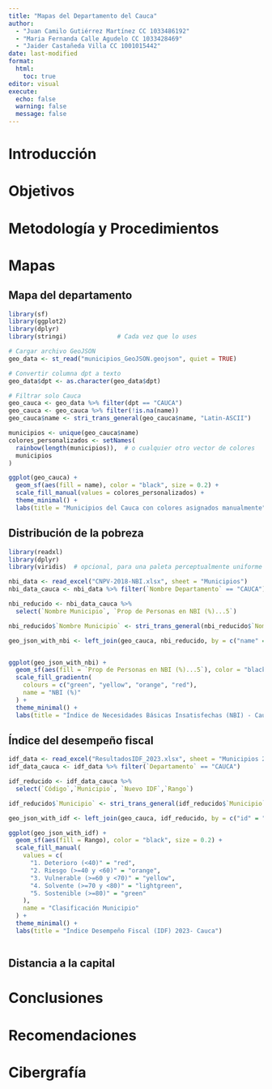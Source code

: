 ```yaml
---
title: "Mapas del Departamento del Cauca"
author: 
  - "Juan Camilo Gutiérrez Martínez CC 1033486192"
  - "Maria Fernanda Calle Agudelo CC 1033428469"
  - "Jaider Castañeda Villa CC 1001015442"
date: last-modified
format: 
  html:
    toc: true
editor: visual
execute:
  echo: false
  warning: false
  message: false
---
```


# Introducción

# Objetivos

# Metodología y Procedimientos

# Mapas

## Mapa del departamento

```r
library(sf)
library(ggplot2)
library(dplyr)
library(stringi)              # Cada vez que lo uses

# Cargar archivo GeoJSON
geo_data <- st_read("municipios_GeoJSON.geojson", quiet = TRUE)

# Convertir columna dpt a texto
geo_data$dpt <- as.character(geo_data$dpt)

# Filtrar solo Cauca
geo_cauca <- geo_data %>% filter(dpt == "CAUCA")
geo_cauca <- geo_cauca %>% filter(!is.na(name))
geo_cauca$name <- stri_trans_general(geo_cauca$name, "Latin-ASCII")

municipios <- unique(geo_cauca$name)
colores_personalizados <- setNames(
  rainbow(length(municipios)),  # o cualquier otro vector de colores
  municipios
)

ggplot(geo_cauca) +
  geom_sf(aes(fill = name), color = "black", size = 0.2) +
  scale_fill_manual(values = colores_personalizados) +
  theme_minimal() +
  labs(title = "Municipios del Cauca con colores asignados manualmente")


```

## Distribución de la pobreza

```r
library(readxl)
library(dplyr)
library(viridis)  # opcional, para una paleta perceptualmente uniforme

nbi_data <- read_excel("CNPV-2018-NBI.xlsx", sheet = "Municipios")
nbi_data_cauca <- nbi_data %>% filter(`Nombre Departamento` == "CAUCA")

nbi_reducido <- nbi_data_cauca %>%
  select(`Nombre Municipio`, `Prop de Personas en NBI (%)...5`)

nbi_reducido$`Nombre Municipio` <- stri_trans_general(nbi_reducido$`Nombre Municipio`, "Latin-ASCII")

geo_json_with_nbi <- left_join(geo_cauca, nbi_reducido, by = c("name" = "Nombre Municipio"))


ggplot(geo_json_with_nbi) +
  geom_sf(aes(fill = `Prop de Personas en NBI (%)...5`), color = "black", size = 0.2) +
  scale_fill_gradientn(
    colours = c("green", "yellow", "orange", "red"),
    name = "NBI (%)"
  ) +
  theme_minimal() +
  labs(title = "Índice de Necesidades Básicas Insatisfechas (NBI) - Cauca")

```

## Índice del desempeño fiscal

```r
idf_data <- read_excel("ResultadosIDF_2023.xlsx", sheet = "Municipios 2023")
idf_data_cauca <- idf_data %>% filter(`Departamento` == "CAUCA")

idf_reducido <- idf_data_cauca %>%
  select(`Código`,`Municipio`, `Nuevo IDF`,`Rango`)

idf_reducido$`Municipio` <- stri_trans_general(idf_reducido$`Municipio`, "Latin-ASCII")

geo_json_with_idf <- left_join(geo_cauca, idf_reducido, by = c("id" = "Código"))

ggplot(geo_json_with_idf) +
  geom_sf(aes(fill = Rango), color = "black", size = 0.2) +
  scale_fill_manual(
    values = c(
      "1. Deterioro (<40)" = "red",
      "2. Riesgo (>=40 y <60)" = "orange",
      "3. Vulnerable (>=60 y <70)" = "yellow",
      "4. Solvente (>=70 y <80)" = "lightgreen",
      "5. Sostenible (>=80)" = "green" 
    ),
    name = "Clasificación Municipio"
  ) +
  theme_minimal() +
  labs(title = "Índice Desempeño Fiscal (IDF) 2023- Cauca")



```

## Distancia a la capital 

# Conclusiones

# Recomendaciones

# Cibergrafía
